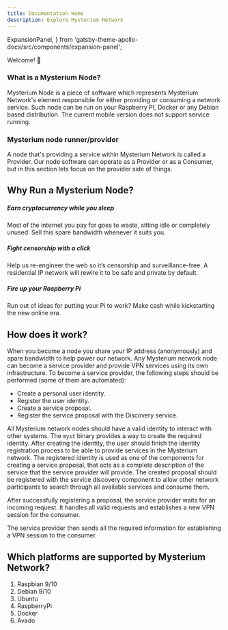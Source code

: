 ```yaml
---
title: Documentation Home
description: Explore Mysterium Network
---
```


  ExpansionPanel,
} from 'gatsby-theme-apollo-docs/src/components/expansion-panel';

Welcome! 👋

<DocsetMenu />

### What is a Mysterium Node?

Mysterium Node is a piece of software which represents Mysterium Network's element responsible for either providing or
 consuming a network service. Such node can be run on your Raspberry PI, Docker or any Debian based
  distribution. The current mobile version does not support service running.

### Mysterium node runner/provider

A node that's providing a service within Mysterium Network is called a Provider. Our node software can
 operate as a
 Provider or as a Consumer, but in this section lets focus on the provider side of things.

## Why Run a Mysterium Node?

##### Earn cryptocurrency while you sleep

Most of the internet you pay for goes to waste, sitting idle or completely unused. Sell this spare bandwidth whenever it suits you.

##### Fight censorship with a click

Help us re-engineer the web so it’s censorship and surveillance-free. A residential IP network will rewire it to be
 safe and private by default.

##### Fire up your Raspberry Pi

Run out of ideas for putting your Pi to work? Make cash while kickstarting the new online era.

## How does it work?

When you become a node you share your IP address (anonymously) and spare bandwidth to help power our network. Any
 Mysterium network node can become a service provider and provide VPN services using its own infrastructure. To
  become a service provider, the following steps should be performed (some of them are automated):

- Create a personal user identity.
- Register the user identity.
- Create a service proposal.
- Register the service proposal with the Discovery service.

All Mysterium network nodes should have a valid identity to interact with other systems. The `myst` binary provides a way to create the required identity. After creating the identity, the user should finish the identity registration process to be able to provide services in the Mysterium network. The registered identity is used as one of the components for creating a service proposal, that acts as a complete description of the service that the service provider will provide. The created proposal should be registered with the service discovery component to allow other network participants to search through all available services and consume them.

After successfully registering a proposal, the service provider waits for an incoming request. It handles all valid requests and establishes a new VPN session for the consumer.

The service provider then sends all the required information for establishing a VPN session to the consumer.

## Which platforms are supported by Mysterium Network?

1. Raspbian 9/10
2. Debian 9/10
3. Ubuntu
4. RaspberryPi
5. Docker
6. Avado

<!--stackedit_data:
eyJoaXN0b3J5IjpbMTYzODY0ODk2OV19
-->